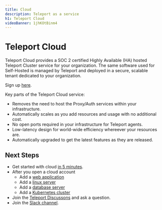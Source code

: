 ```yaml
---
title: Cloud
description: Teleport as a service
h1: Teleport Cloud
videoBanner: 1jhKOtBinm4
---
```


# Teleport Cloud

Teleport Cloud provides a SOC 2 certified Highly Available (HA) hosted Teleport Cluster service
for your organization.  The same software used for Self-Hosted is managed by Teleport and deployed
in a secure, scalable tenant dedicated to your organization.

Sign up [here](https://goteleport.com/get-started/).

Key parts of the Teleport Cloud service:

- Removes the need to host the Proxy/Auth services within your infrastructure.
- Automatically scales as you add resources and usage with no additional cost.
- No open ports required in your infrastructure for Teleport agents.
- Low-latency design for world-wide efficiency whereever your resources are.
- Automatically upgraded to get the latest features as they are released. 

## Next Steps

- Get started with cloud [in 5 minutes](./getting-started.mdx).
- After you open a cloud account
  - Add a [web application](https://goteleport.com/docs/application-access/getting-started/?scope=cloud)
  - Add a [linux server](https://goteleport.com/docs/server-access/getting-started/?scope=cloud)
  - Add a [database server](https://goteleport.com/docs/database-access/getting-started/?scope=cloud)
  - Add a [Kubernetes cluster](https://goteleport.com/docs/kubernetes-access/getting-started/agent/?scope=cloud)
- Join the [Teleport Discussons](https://github.com/gravitational/teleport/discussions) and ask a question.
- Join the [Slack channel](https://goteleport.com/slack).
